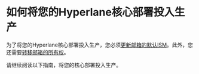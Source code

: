 # 如何将您的Hyperlane核心部署投入生产

为了将您的Hyperlane核心部署投入生产，您必须[更新邮箱的默认ISM](/guides/update-mailbox-default-ism.mdx)。此外，您还需要[转移邮箱的所有权](/guides/transfer-mailbox-ownership.mdx)。

请继续阅读以下指南，将您的核心部署投入生产。